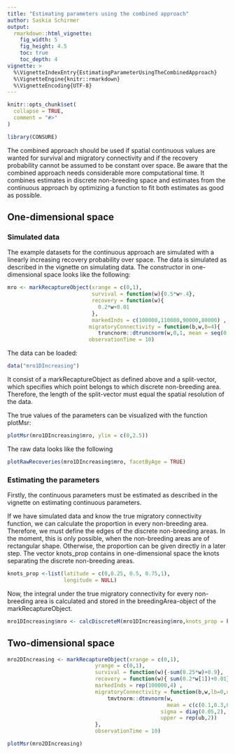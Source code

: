 ```yaml
---
title: "Estimating parameters using the combined approach"
author: Saskia Schirmer
output:
  rmarkdown::html_vignette:
    fig_width: 5
    fig_height: 4.5
    toc: true
    toc_depth: 4
vignette: >
  %\VignetteIndexEntry{EstimatingParameterUsingTheCombinedApproach}
  %\VignetteEngine{knitr::rmarkdown}
  %\VignetteEncoding{UTF-8}
---
```


```r
knitr::opts_chunk$set(
  collapse = TRUE,
  comment = "#>"
)
```

```r
library(CONSURE)
```

The combined approach should be used if spatial continuous values are wanted for survival and migratory connectivity and if the recovery probability cannot be assumed to be constant over space. Be aware that the combined approach needs considerable more computational time. It combines estimates in discrete non-breeding space and estimates from the continuous approach by optimizing a function to fit both estimates as good as possible.

## One-dimensional space

### Simulated data

The example datasets for the continuous approach are simulated with a linearly increasing recovery probability over space. The data is simulated as described in the vignette on simulating data. The constructor in one-dimensional space looks like the following:

```r
mro <- markRecaptureObject(xrange = c(0,1),
                           survival = function(w){0.5*w+.4},
                           recovery = function(w){
                             0.2*w+0.01
                           },
                           markedInds = c(100000,110000,90000,80000) ,
                          migratoryConnectivity = function(b,w,B=4){
                             truncnorm::dtruncnorm(w,0,1, mean = seq(0.1,0.9,length.out = B)[b], sd = 0.3)},
                          observationTime = 10)
```

The data can be loaded:

```r
data("mro1DIncreasing")
```

It consist of a markRecaptureObject as defined above and a split-vector, which specifies which point belongs to which discrete non-breeding area. Therefore, the length of the split-vector must equal the spatial resolution of the data.

The true values of the parameters can be visualized with the function plotMsr:

```r
plotMsr(mro1DIncreasing$mro, ylim = c(0,2.5))
```

The raw data looks like the following

```r
plotRawRecoveries(mro1DIncreasing$mro, facetByAge = TRUE)
```

### Estimating the parameters

Firstly, the continuous parameters must be estimated as described in the vignette on estimating continuous parameters.

If we have simulated data and know the true migratory connectivity function, we can calculate the proportion in every non-breeding area. Therefore, we must define the edges of the discrete non-breeding areas. In the moment, this is only possible, when the non-breeding areas are of rectangular shape. Otherwise, the proportion can be given directly in a later step. The vector knots_prop contains in one-dimensional space the knots separating the discrete non-breeding areas.

```r
knots_prop <-list(latitude = c(0,0.25, 0.5, 0.75,1),
                  longitude = NULL)
```

Now, the integral under the true migratory connectivity for every non-breeding area is calculated and stored in the breedingArea-object of the markRecaptureObject.

```r
mro1DIncreasing$mro <- calcDiscreteM(mro1DIncreasing$mro,knots_prop = knots_prop)
```

## Two-dimensional space

```r
mro2DIncreasing <- markRecaptureObject(xrange = c(0,1),
                            yrange = c(0,1),
                            survival = function(w){-sum(0.25*w)+0.9},
                            recovery = function(w){ sum(0.2*w[1])+0.01},
                            markedInds = rep(100000,4) ,
                            migratoryConnectivity = function(b,w,lb=0,ub=1,B=4){
                                tmvtnorm::dtmvnorm(w,
                                                   mean = c(c(0.1,0.3,0.6,0.9)[b],c(0.15,0.2,0.5,0.75)[b]),
                                                 sigma = diag(0.05,2), lower = rep(lb,2),
                                                 upper = rep(ub,2))
                            },
                            observationTime = 10)
```


```r
plotMsr(mro2DIncreasing)
```

